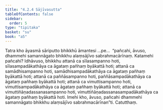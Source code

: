 ```yaml
---
title: "4.2.4 Sājīvasutta"
tableOfContents: false
sidebar:
  order: 5
type: "tipitaka"
basket: "su"
book: "a5"
---
```



<DynamicBreadcrumb />

<Division number="164" book="a5">

<Paragraph number="947" book="a5">
Tatra kho āyasmā sāriputto bhikkhū āmantesi …pe…  “pañcahi, āvuso, dhammehi samannāgato bhikkhu alaṃsājīvo sabrahmacārīnaṃ. Katamehi pañcahi? Idhāvuso, bhikkhu attanā ca sīlasampanno hoti, sīlasampadākathāya ca āgataṃ pañhaṃ byākattā hoti; attanā ca samādhisampanno hoti, samādhisampadākathāya ca āgataṃ pañhaṃ byākattā hoti; attanā ca paññāsampanno hoti, paññāsampadākathāya ca āgataṃ pañhaṃ byākattā hoti; attanā ca vimuttisampanno hoti, vimuttisampadākathāya ca āgataṃ pañhaṃ byākattā hoti; attanā ca vimuttiñāṇadassanasampanno hoti, vimuttiñāṇadassanasampadākathāya ca āgataṃ pañhaṃ byākattā hoti. Imehi kho, āvuso, pañcahi dhammehi samannāgato bhikkhu alaṃsājīvo sabrahmacārīnan”ti.

</Paragraph>
</Division>

<Paragraph number="948" type="center" book="a5">
Catutthaṃ.
</Paragraph>